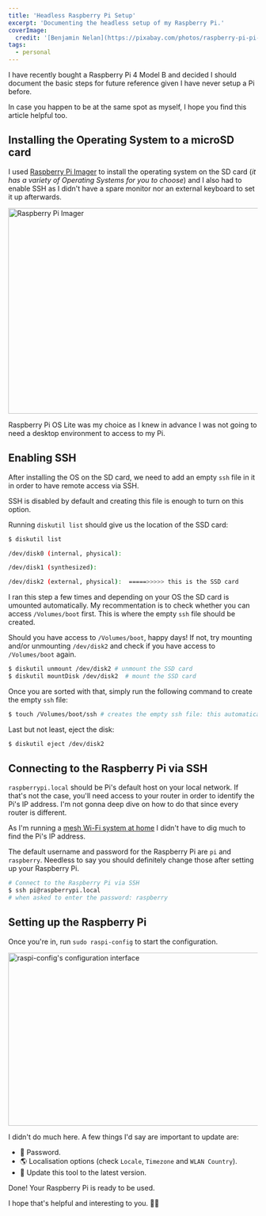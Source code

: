 ```yaml
---
title: 'Headless Raspberry Pi Setup'
excerpt: 'Documenting the headless setup of my Raspberry Pi.'
coverImage:
  credit: '[Benjamin Nelan](https://pixabay.com/photos/raspberry-pi-pi-electronics-1719219/)'
tags:
  - personal
---
```


I have recently bought a Raspberry Pi 4 Model B and decided I should document the basic steps for future reference given I have never setup a Pi before.

In case you happen to be at the same spot as myself, I hope you find this article helpful too.

## Installing the Operating System to a microSD card

I used [Raspberry Pi Imager](https://www.raspberrypi.org/software/) to install the operating system on the SD card (_it has a variety of Operating Systems for you to choose_) and I also had to enable SSH as I didn't have a spare monitor nor an external keyboard to set it up afterwards.

<Img alt="Raspberry Pi Imager" height="416" src="/assets/blog/2021-06-21-headless-raspberry-pi-setup/raspberry-pi-imager.png" title="Raspberry Pi Imager" width="678" />

Raspberry Pi OS Lite was my choice as I knew in advance I was not going to need a desktop environment to access to my Pi.

## Enabling SSH

After installing the OS on the SD card, we need to add an empty `ssh` file in it in order to have remote access via SSH.

SSH is disabled by default and creating this file is enough to turn on this option.

Running `diskutil list` should give us the location of the SSD card:

```bash
$ diskutil list

/dev/disk0 (internal, physical):

/dev/disk1 (synthesized):

/dev/disk2 (external, physical):  =====>>>>> this is the SSD card
```

I ran this step a few times and depending on your OS the SD card is umounted automatically.
My recommentation is to check whether you can access `/Volumes/boot` first.
This is where the empty `ssh` file should be created.

Should you have access to `/Volumes/boot`, happy days!
If not, try mounting and/or unmounting `/dev/disk2` and check if you have access to `/Volumes/boot` again.

```bash
$ diskutil unmount /dev/disk2 # unmount the SSD card
$ diskutil mountDisk /dev/disk2  # mount the SSD card
```

Once you are sorted with that, simply run the following command to create the empty `ssh` file:

```bash
$ touch /Volumes/boot/ssh # creates the empty ssh file: this automatically enables SSH in the Raspberry Pi after booting it up.
```

Last but not least, eject the disk:

```bash
$ diskutil eject /dev/disk2
```

## Connecting to the Raspberry Pi via SSH

`raspberrypi.local` should be Pi's default host on your local network.
If that's not the case, you'll need access to your router in order to identify the Pi's IP address.
I'm not gonna deep dive on how to do that since every router is different.

As I'm running a [mesh Wi-Fi system at home](/blog/how-i-made-the-wifi-speed-at-home-7x-faster) I didn't have to dig much to find the Pi's IP address.

The default username and password for the Raspberry Pi are `pi` and `raspberry`.
Needless to say you should definitely change those after setting up your Raspberry Pi.

```bash
# Connect to the Raspberry Pi via SSH
$ ssh pi@raspberrypi.local
# when asked to enter the password: raspberry
```

## Setting up the Raspberry Pi

Once you're in, run `sudo raspi-config` to start the configuration.

<Img alt="raspi-config's configuration interface" height="350" src="/assets/blog/2021-06-21-headless-raspberry-pi-setup/raspi-config.png" title="raspi-config's configuration interface" width="869" />

I didn't do much here.
A few things I'd say are important to update are:

- 🔐 Password.
- 🌎 Localisation options (check `Locale`, `Timezone` and `WLAN Country`).
- 🚀 Update this tool to the latest version.

Done! Your Raspberry Pi is ready to be used.

I hope that's helpful and interesting to you. 👋🏼
